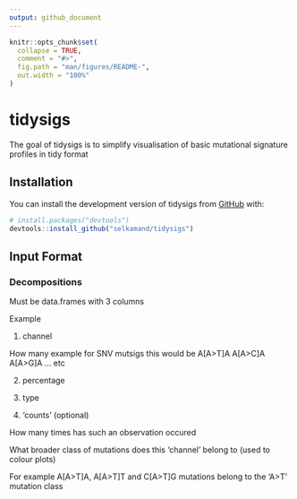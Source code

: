 ```yaml
---
output: github_document
---
```


<!-- README.md is generated from README.Rmd. Please edit that file -->

```r
knitr::opts_chunk$set(
  collapse = TRUE,
  comment = "#>",
  fig.path = "man/figures/README-",
  out.width = "100%"
)
```

# tidysigs

<!-- badges: start -->
<!-- badges: end -->

The goal of tidysigs is to simplify visualisation of basic mutational signature profiles in tidy format


## Installation

You can install the development version of tidysigs from [GitHub](https://github.com/) with:

``` r
# install.packages("devtools")
devtools::install_github("selkamand/tidysigs")
```

## Input Format

### Decompositions

Must be data.frames with 3 columns

Example 

1) channel

How many example for SNV mutsigs this would be
A[A>T]A
A[A>C]A
A[A>G]A
... etc

2) percentage

3) type


4) 'counts' (optional)

How many times has such an observation occured


What broader class of mutations does this 'channel' belong to (used to colour plots)

For example A[A>T]A, A[A>T]T and C[A>T]G mutations belong to the 'A>T' mutation class 
